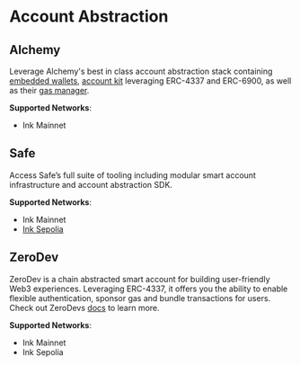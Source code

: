 # Account Abstraction

## Alchemy

Leverage Alchemy's best in class account abstraction stack containing [embedded wallets](https://www.alchemy.com/best/embedded-wallets), [account kit](https://www.alchemy.com/account-kit) leveraging ERC-4337 and ERC-6900, as well as their [gas manager](https://www.alchemy.com/gas-manager).

**Supported Networks**:

- Ink Mainnet

## Safe

Access Safe’s full suite of tooling including modular smart account infrastructure and account abstraction SDK.

**Supported Networks**:

- Ink Mainnet
- [Ink Sepolia](https://safe.optimism.io/welcome/accounts?chain=ink-sepolia)

## ZeroDev

ZeroDev is a chain abstracted smart account for building user-friendly Web3 experiences. Leveraging ERC-4337, it offers you the ability to enable flexible authentication, sponsor gas and bundle transactions for users. Check out ZeroDevs [docs](https://docs.zerodev.app/) to learn more.

**Supported Networks**:

- Ink Mainnet
- Ink Sepolia




